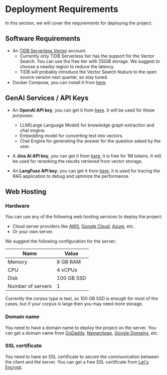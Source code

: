 # Deployment Requirements
In this section, we will cover the requirements for deploying the project.


## Software Requirements
* An [TiDB Serverless Vector](https://pingcap.com/ai) account.
  * Currently only TiDB Serverless tier has the support for the Vector Search. You can use the free tier with 25GiB storage. We suggest to choose a nearby region to reduce the latency.
  * TiDB will probably introduce the Vector Search feature to the open source version next quarter, so stay tuned.
* Docker Compose, you can install it from [here](https://docs.docker.com/compose/install/).


## GenAI Services / API Keys

* An **OpenAI API key**, you can get it from [here](https://platform.openai.com/). It will be used for these purposes:
  * LLM(Large Language Model) for knowledge graph extraction and chat engine.
  * Embedding model for converting text into vectors.
  * Chat Engine for generating the answer for the question asked by the user.

* A **Jina AI API key**, you can get it from [here](https://jina.ai/reranker/), it is free for 1M tokens. It will be used for reranking the results retrieved from vector storage.
* An **LangFuse API key**, you can get it from [here](https://langfuse.com/), it is used for tracing the RAG application to debug and optimize the performance.


## Web Hosting

### Hardware
You can use any of the following web hosting services to deploy the project:
* Cloud server providers like [AWS](https://aws.amazon.com/), [Google Cloud](https://cloud.google.com/), [Azure](https://azure.microsoft.com/), etc.
* Or your own server.

We suggest the following configuration for the server:

| Name                 | Value            |
|----------------------|------------------|
| Memory               | 8 GB RAM         |
| CPU                  | 4 vCPUs          |
| Disk                 | 100 GB SSD       |
| Number of servers    | 1                |

Currently the corpus type is text, so 100 GB SSD is enough for most of the cases, but if your corpus is large then you may need more storage.

### Domain name
You need to have a domain name to deploy the project on the server. You can get a domain name from [GoDaddy](https://www.godaddy.com/), [Namecheap](https://www.namecheap.com/), [Google Domains](https://domains.google/), etc.

### SSL certificate
You need to have an SSL certificate to secure the communication between the client and the server. You can get a free SSL certificate from [Let's Encrypt](https://letsencrypt.org/).